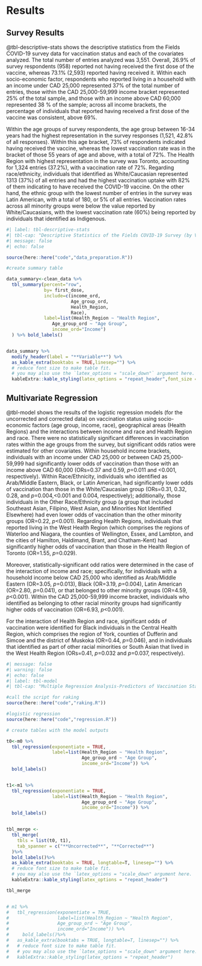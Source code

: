 # Results

## Survey Results

@tbl-descriptive-stats shows the descriptive statistics from the Fields COVID-19 survey data for vaccination status and each of the covariates analyzed. The total number of entries analyzed was 3,551. Overall, 26.9\% of survey respondents (958) reported not having received the first dose of the vaccine, whereas 73.1\% (2,593) reported having received it. Within each socio-economic factor, respondents who reported living in a household with an income under CAD 25,000 represented  37\% of the total number of entries, those within the CAD 25,000-59,999 income bracket represented 25% of the total sample, and those with an income above CAD 60,000 represented 38 \% of the sample; across all income brackets, the percentage of individuals that reported having received a first dose of the vaccine was consistent, above 69\%.

Within the age groups of survey respondents, the age group between 16-34 years had the highest representation in the survey responses (1,521, 42.8\% of all responses). Within this age bracket, 73\% of respondents indicated having received the vaccine, whereas the lowest vaccination rate was in the bracket of those 55 years of age and above, with a total of 72\%. The Health Region with highest representation in the survey was Toronto, accounting for 1,324 entries (37.2\%), with a vaccination rate of 72\%. Regarding race/ethnicity, individuals that identified as White/Caucasian represented 1313 (37\%) of all entries and had the highest vaccination uptake with 82\% of them indicating to have received the COVID-19 vaccine. On the other hand, the ethnic group with the lowest number of entries in the survey was Latin American, with a total of 180, or 5\% of all entries. Vaccination rates across all minority groups were below the value reported by White/Caucasians, with the lowest vaccination rate (60\%) being reported by individuals that identified as Indigenous.


```r
#| label: tbl-descriptive-stats
#| tbl-cap: "Descriptive Statistics of the Fields COVID-19 Survey (by Vaccination Status)"
#| message: false
#| echo: false

source(here::here("code","data_preparation.R"))

#create summary table

data_summary<-clean_data %>%
  tbl_summary(percent="row",
              by= first_dose,
              include=c(income_ord,
                        Age_group_ord,
                        Health_Region,
                        Race),
              label=list(Health_Region ~ "Health Region",
                 Age_group_ord ~ "Age Group",
                 income_ord="Income")
  ) %>% bold_labels()


data_summary %>%
  modify_header(label = "**Variable**") %>%
  as_kable_extra(booktabs = TRUE,linesep="") %>%
  # reduce font size to make table fit. 
  # you may also use the `latex_options = "scale_down"` argument here.
  kableExtra::kable_styling(latex_options = "repeat_header",font_size = 9)

```

## Multivariate Regression

@tbl-model shows the results of the logistic regression models (for the uncorrected and corrected data) on vaccination status using socio-economic factors (age group, income, race), geographical areas (Health Regions) and the interactions between income and race and Health Region and race. There were no statistically significant differences in vaccination rates within the age groups from the survey, but significant odds ratios were estimated for other covariates. Within household income brackets, individuals with an income under CAD 25,000 or between CAD 25,000-59,999 had significantly lower odds of vaccination than those with an income above CAD 60,000 (ORs=0.37 and 0.59, _p_=0.011 and <0.001, respectively). Within Race/Ethnicity, individuals who identified as Arab/Middle Eastern, Black, or Latin American, had significantly lower odds of vaccination than those in the White/Caucasian group (ORs=0.31, 0.32, 0.28, and _p_=0.004,<0.001 and 0.004, respectively); additionally, those individuals in the Other Race/Ethnicity group (a group that included Southeast Asian, Filipino, West Asian, and Minorities Not Identified Elsewhere) had even lower odds of vaccination than the other minority groups (OR=0.22, _p_<0.001). Regarding Health Regions, individuals that reported living in the West Health Region (which comprises the regions of Waterloo and Niagara, the counties of Wellington, Essex, and Lambton, and the cities of Hamilton, Haldimand, Brant, and Chatham-Kent) had significantly higher odds of vaccination than those in the Health Region of Toronto (OR=1.55, _p_=0.029).

Moreover, statistically-significant odd ratios were determined in the case of the interaction of income and race; specifically, for individuals with a household income below CAD 25,000 who identified as Arab/Middle Eastern (OR=3.05, _p_=0.013), Black (OR=3.19, _p_=0.004), Latin American (OR=2.80, _p_=0.041), or that belonged to other minority groups  (OR=4.59, _p_<0.001). Within the CAD 25,000-59,999 income bracket, individuals who identified as belonging to other racial minority groups had significantly higher odds of vaccination (OR=6.93, _p_<0.001).

For the interaction of Health Region and race, significant odds of vaccination were identified for Black individuals in the Central Health Region, which comprises the region of York, counties of Dufferin and Simcoe and the district of Muskoka (OR=0.44, _p_=0.046), and in individuals that identified as part of other racial minorities or South Asian that lived in the West Health Region (ORs=0.41, _p_=0.032 and _p_=0.037, respectively).

\footnotesize
\renewcommand{\arraystretch}{0.5}
```r
#| message: false
#| warning: false
#| echo: false
#| label: tbl-model
#| tbl-cap: "Multiple Regression Analysis-Predictors of Vaccination Status"

#call the script for raking
source(here::here("code","raking.R"))

#logistic regression
source(here::here("code","regression.R"))

# create tables with the model outputs

t0<-m0 %>%
  tbl_regression(exponentiate = TRUE,
                 label=list(Health_Region ~ "Health Region",
                            Age_group_ord ~ "Age Group",
                            income_ord="Income")) %>%
  bold_labels()


t1<-m1 %>%
  tbl_regression(exponentiate = TRUE,
                 label=list(Health_Region ~ "Health Region",
                            Age_group_ord ~ "Age Group",
                            income_ord="Income")) %>%
  bold_labels()


tbl_merge <-
  tbl_merge(
    tbls = list(t0, t1),
    tab_spanner = c("**Uncorrected**", "**Corrected**")
  )%>%
  bold_labels()%>%
  as_kable_extra(booktabs = TRUE, longtable=T, linesep="") %>%
  # reduce font size to make table fit. 
  # you may also use the `latex_options = "scale_down" argument here.
  kableExtra::kable_styling(latex_options = "repeat_header")

tbl_merge


# m1 %>%
#   tbl_regression(exponentiate = TRUE,
#                  label=list(Health_Region ~ "Health Region",
#                  Age_group_ord ~ "Age Group",
#                  income_ord="Income")) %>%
#     bold_labels()%>%
#   as_kable_extra(booktabs = TRUE, longtable=T, linesep="") %>%
#   # reduce font size to make table fit. 
#   # you may also use the `latex_options = "scale_down" argument here.
#   kableExtra::kable_styling(latex_options = "repeat_header")
```

\normalsize